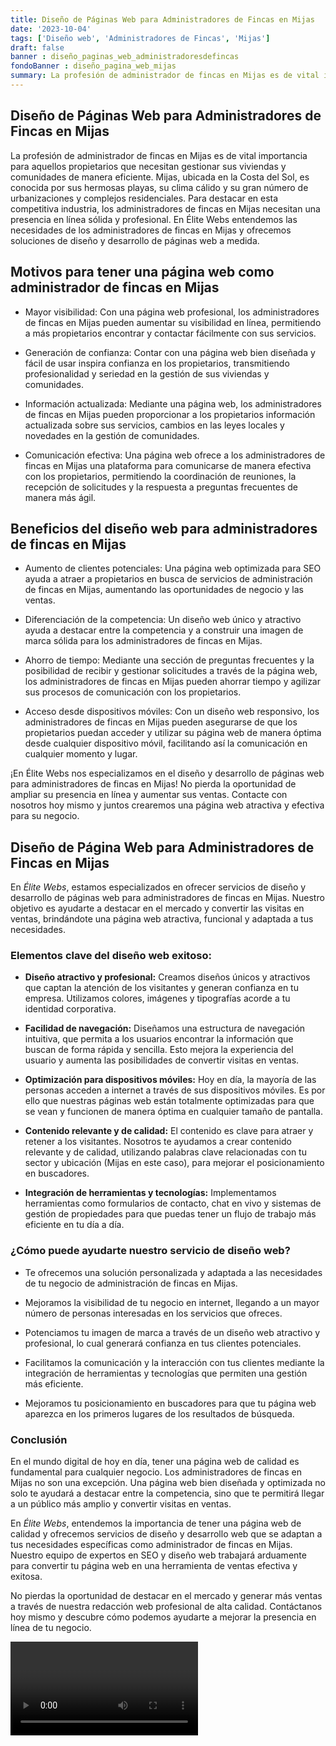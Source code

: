 ```yaml
---
title: Diseño de Páginas Web para Administradores de Fincas en Mijas
date: '2023-10-04'
tags: ['Diseño web', 'Administradores de Fincas', 'Mijas']
draft: false
banner : diseño_paginas_web_administradoresdefincas
fondoBanner : diseño_pagina_web_mijas
summary: La profesión de administrador de fincas en Mijas es de vital importancia para aquellos propietarios que necesitan gestionar sus viviendas y comunidades de manera eficiente. Mijas, ubicada en la Costa del Sol, es conocida por sus hermosas playas, su clima cálido y su gran número de urbanizaciones y complejos residenciales. Para destacar en esta competitiva industria, los administradores de fincas en Mijas necesitan una presencia en línea sólida y profesional. En Élite Webs entendemos las necesidades de los administradores de fincas en Mijas y ofrecemos soluciones de diseño y desarrollo de páginas web a medida.
---
```


## Diseño de Páginas Web para Administradores de Fincas en Mijas

La profesión de administrador de fincas en Mijas es de vital importancia para aquellos propietarios que necesitan gestionar sus viviendas y comunidades de manera eficiente. Mijas, ubicada en la Costa del Sol, es conocida por sus hermosas playas, su clima cálido y su gran número de urbanizaciones y complejos residenciales. Para destacar en esta competitiva industria, los administradores de fincas en Mijas necesitan una presencia en línea sólida y profesional. En Élite Webs entendemos las necesidades de los administradores de fincas en Mijas y ofrecemos soluciones de diseño y desarrollo de páginas web a medida.

## Motivos para tener una página web como administrador de fincas en Mijas

- Mayor visibilidad: Con una página web profesional, los administradores de fincas en Mijas pueden aumentar su visibilidad en línea, permitiendo a más propietarios encontrar y contactar fácilmente con sus servicios.

- Generación de confianza: Contar con una página web bien diseñada y fácil de usar inspira confianza en los propietarios, transmitiendo profesionalidad y seriedad en la gestión de sus viviendas y comunidades.

- Información actualizada: Mediante una página web, los administradores de fincas en Mijas pueden proporcionar a los propietarios información actualizada sobre sus servicios, cambios en las leyes locales y novedades en la gestión de comunidades.

- Comunicación efectiva: Una página web ofrece a los administradores de fincas en Mijas una plataforma para comunicarse de manera efectiva con los propietarios, permitiendo la coordinación de reuniones, la recepción de solicitudes y la respuesta a preguntas frecuentes de manera más ágil.

## Beneficios del diseño web para administradores de fincas en Mijas

- Aumento de clientes potenciales: Una página web optimizada para SEO ayuda a atraer a propietarios en busca de servicios de administración de fincas en Mijas, aumentando las oportunidades de negocio y las ventas.

- Diferenciación de la competencia: Un diseño web único y atractivo ayuda a destacar entre la competencia y a construir una imagen de marca sólida para los administradores de fincas en Mijas.

- Ahorro de tiempo: Mediante una sección de preguntas frecuentes y la posibilidad de recibir y gestionar solicitudes a través de la página web, los administradores de fincas en Mijas pueden ahorrar tiempo y agilizar sus procesos de comunicación con los propietarios.

- Acceso desde dispositivos móviles: Con un diseño web responsivo, los administradores de fincas en Mijas pueden asegurarse de que los propietarios puedan acceder y utilizar su página web de manera óptima desde cualquier dispositivo móvil, facilitando así la comunicación en cualquier momento y lugar.

¡En Élite Webs nos especializamos en el diseño y desarrollo de páginas web para administradores de fincas en Mijas! No pierda la oportunidad de ampliar su presencia en línea y aumentar sus ventas. Contacte con nosotros hoy mismo y juntos crearemos una página web atractiva y efectiva para su negocio.

<GifSeo />

<Cta />

## Diseño de Página Web para Administradores de Fincas en Mijas

En *Élite Webs*, estamos especializados en ofrecer servicios de diseño y desarrollo de páginas web para administradores de fincas en Mijas. Nuestro objetivo es ayudarte a destacar en el mercado y convertir las visitas en ventas, brindándote una página web atractiva, funcional y adaptada a tus necesidades.

### Elementos clave del diseño web exitoso:

- **Diseño atractivo y profesional:** Creamos diseños únicos y atractivos que captan la atención de los visitantes y generan confianza en tu empresa. Utilizamos colores, imágenes y tipografías acorde a tu identidad corporativa.

- **Facilidad de navegación:** Diseñamos una estructura de navegación intuitiva, que permita a los usuarios encontrar la información que buscan de forma rápida y sencilla. Esto mejora la experiencia del usuario y aumenta las posibilidades de convertir visitas en ventas.

- **Optimización para dispositivos móviles:** Hoy en día, la mayoría de las personas acceden a internet a través de sus dispositivos móviles. Es por ello que nuestras páginas web están totalmente optimizadas para que se vean y funcionen de manera óptima en cualquier tamaño de pantalla.

- **Contenido relevante y de calidad:** El contenido es clave para atraer y retener a los visitantes. Nosotros te ayudamos a crear contenido relevante y de calidad, utilizando palabras clave relacionadas con tu sector y ubicación (Mijas en este caso), para mejorar el posicionamiento en buscadores.

- **Integración de herramientas y tecnologías:** Implementamos herramientas como formularios de contacto, chat en vivo y sistemas de gestión de propiedades para que puedas tener un flujo de trabajo más eficiente en tu día a día.

### ¿Cómo puede ayudarte nuestro servicio de diseño web?

- Te ofrecemos una solución personalizada y adaptada a las necesidades de tu negocio de administración de fincas en Mijas.

- Mejoramos la visibilidad de tu negocio en internet, llegando a un mayor número de personas interesadas en los servicios que ofreces.

- Potenciamos tu imagen de marca a través de un diseño web atractivo y profesional, lo cual generará confianza en tus clientes potenciales.

- Facilitamos la comunicación y la interacción con tus clientes mediante la integración de herramientas y tecnologías que permiten una gestión más eficiente.

- Mejoramos tu posicionamiento en buscadores para que tu página web aparezca en los primeros lugares de los resultados de búsqueda.

### Conclusión

En el mundo digital de hoy en día, tener una página web de calidad es fundamental para cualquier negocio. Los administradores de fincas en Mijas no son una excepción. Una página web bien diseñada y optimizada no solo te ayudará a destacar entre la competencia, sino que te permitirá llegar a un público más amplio y convertir visitas en ventas.

En *Élite Webs*, entendemos la importancia de tener una página web de calidad y ofrecemos servicios de diseño y desarrollo web que se adaptan a tus necesidades específicas como administrador de fincas en Mijas. Nuestro equipo de expertos en SEO y diseño web trabajará arduamente para convertir tu página web en una herramienta de ventas efectiva y exitosa.

No pierdas la oportunidad de destacar en el mercado y generar más ventas a través de nuestra redacción web profesional de alta calidad. Contáctanos hoy mismo y descubre cómo podemos ayudarte a mejorar la presencia en línea de tu negocio.

<Video />

<CtaBot job='Administradores de Fincas' city='Mijas'/>

<Gmaps query='Mijas+españa+maps' />